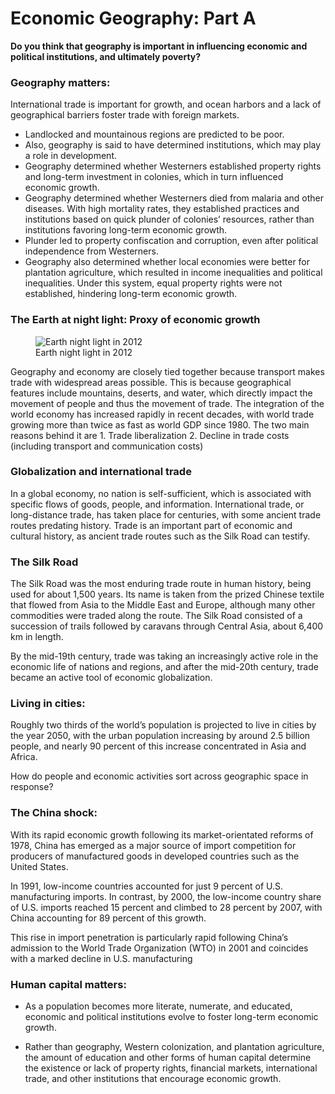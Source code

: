 # Economic Geography: Part A

**Do you think that geography is important in influencing economic and political institutions, and ultimately poverty?**

### Geography matters: 

International trade is important for growth, and ocean harbors and a lack of geographical barriers foster trade with foreign markets.

- Landlocked and mountainous regions are predicted to 
be poor.
- Also, geography is said to have determined institutions, which may play a role in development.
- Geography determined whether Westerners established property rights and long-term investment in colonies, which in turn influenced economic growth.
- Geography determined whether Westerners died from malaria and other diseases. With high mortality rates, they established practices and institutions based on quick plunder of colonies’ resources, rather than institutions favoring long-term economic growth.
- Plunder led to property confiscation and corruption, even after political independence from Westerners.
- Geography also determined whether local economies were better for plantation agriculture, which resulted in income inequalities and political inequalities. Under this system, equal property rights were not established, hindering long-term economic growth.

### The Earth at night light: Proxy of economic growth

![Earth night light in 2012](figures/night_light_2012.jpg){fig-align="center"}

Geography and economy are closely tied together because transport makes trade with widespread areas possible. This is because geographical features include mountains, deserts, and water, which directly impact the movement of people and thus the movement of trade.
The integration of the world economy has increased rapidly in recent decades, with world trade growing more than twice as fast as world GDP since 1980. The two main reasons behind it are
1. Trade liberalization 
2. Decline in trade costs (including transport and communication costs)

### Globalization and international trade
In a global economy, no nation is self-sufficient, which is associated with specific flows of goods, people, and information. International trade, or long-distance trade, has taken place for centuries, with some ancient trade routes predating history. Trade is an important part of economic and cultural history, as ancient trade routes such as the Silk Road can testify.

### The Silk Road
The Silk Road was the most enduring trade route in human history, being used for about 1,500 years. Its name is taken from the prized Chinese textile that flowed from Asia to the Middle East and Europe, although many other commodities were traded along the route. The Silk Road consisted of a succession of trails followed by caravans through Central Asia, about 6,400 km in length. 

By the mid-19th century, trade was taking an increasingly active role in the economic life of nations and regions, and after the mid-20th century, trade became an active tool of economic globalization.

### Living in cities: 

Roughly two thirds of the world’s population is projected to live in cities by the year 2050, with the urban population increasing by around 2.5 billion people, and nearly 90 percent of this increase concentrated in Asia and Africa.

How do people and economic activities sort across geographic space in response?


### The China shock:

With its rapid economic growth following its market-orientated reforms of 1978, China has emerged as a major source
of import competition for producers of manufactured goods in developed countries such as the United States. 

In 1991, low-income countries accounted for just 9 percent of U.S. manufacturing imports. In contrast, by 2000, the low-income country share of U.S. imports reached 15 percent and climbed to 28 percent by 2007, with China accounting for 89 percent of this growth. 

This rise in import penetration is particularly rapid following China’s admission to the World Trade Organization (WTO) in 2001 and coincides with a marked decline in U.S. manufacturing

### Human capital matters:

- As a population becomes more literate, numerate, and educated, economic and political institutions evolve to foster long-term economic growth.

- Rather than geography, Western colonization, and plantation agriculture, the amount of education and other forms of human capital determine the existence or lack of property rights, financial markets, international trade, and other institutions that encourage economic growth.